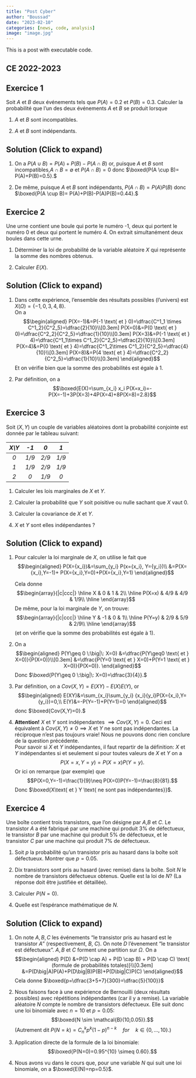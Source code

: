 ```yaml
---
title: "Post Cyber"
author: "Boussad"
date: "2023-02-10"
categories: [news, code, analysis]
image: "image.jpg"
---
```


This is a post with executable code.

## CE 2022-2023

::: {.callout-note icon="false"}
## Exercice 1

Soit $A$ et $B$ deux événements tels que $P(A) = 0.2$ et $P(B) = 0.3$.
Calculer la probabilité que l'un des deux événements $A$ et $B$ se
produit lorsque

1.  $A$ et $B$ sont incompatibles.

2.  $A$ et $B$ sont indépendants.
:::


:::{.callout-important collapse="true" icon="false"}
## Solution (Click to expand)
1.  On a $P(A \cup B)= P(A)+P(B)-P(A\cap B)$ or, puisque $A$ et $B$ sont
    incompatibles,$A\cap B = \emptyset$ et $P(A\cap B)=0$ donc
    $\boxed{P(A \cup B)= P(A)+P(B)=0.5}.$

2.  De même, puisque $A$ et $B$ sont indépendants, $P(A\cap B)=P(A)P(B)$
    donc $\boxed{P(A \cup B)= P(A)+P(B)-P(A)P(B)=0.44}.$
:::

::: {.callout-note icon="false"}
## Exercice 2

Une urne contient une boule qui porte le numéro -1, deux qui portent le
numéro 0 et deux qui portent le numéro 4. On extrait simultanément deux
boules dans cette urne.

1.  Déterminer la loi de probabilité de la variable aléatoire $X$ qui
    représente la somme des nombres obtenus.

2.  Calculer $E(X)$.
:::


:::{.callout-important collapse="true" icon="false"}
## Solution (Click to expand)
1.  Dans cette expérience, l'ensemble des résultats possibles
    (l'univers) est $X(\Omega)=\{-1,0,3,4,8\}$.\
    On a $$\begin{aligned}
            P(X=-1)&=P(-1 \text{ et } 0)=\dfrac{C^1_1 \times C^1_2}{C^2_5}=\dfrac{2}{10}\\[0.3em]
            P(X=0)&=P(0 \text{ et } 0)=\dfrac{C^2_2}{C^2_5}=\dfrac{1}{10}\\[0.3em]
            P(X=3)&=P(-1 \text{ et } 4)=\dfrac{C^1_1\times C^1_2}{C^2_5}=\dfrac{2}{10}\\[0.3em]
            P(X=4)&=P(0 \text{ et } 4)=\dfrac{C^1_2\times C^1_2}{C^2_5}=\dfrac{4}{10}\\[0.3em]
            P(X=8)&=P(4 \text{ et } 4)=\dfrac{C^2_2}{C^2_5}=\dfrac{1}{10}\\[0.3em]
        \end{aligned}$$ Et on vérifie bien que la somme des probabilités
    est égale à 1.

2.  Par définition, on a
    $$\boxed{E(X)=\sum_{x_i} x_i P(X=x_i)=-P(X=-1)+3P(X=3)+4P(X=4)+8P(X=8)=2.8}$$
:::

::: {.callout-note icon="false"}
## Exercice 3

Soit $(X,Y)$ un couple de variables aléatoires dont la probabilité
conjointe est donnée par le tableau suivant:

   *$X$\\$Y$*   *-1*     *0*     *1*
  ------------ ------- ------- -------
      *0*       *1/9*   *2/9*   *1/9*
      *1*       *1/9*   *2/9*   *1/9*
      *2*        *0*    *1/9*    *0*

1.  Calculer les lois marginales de $X$ et $Y$.

2.  Calculer la probabilité que $Y$ soit poisitive ou nulle sachant que
    $X$ vaut 0.

3.  Calculer la covariance de $X$ et $Y$.

4.  $X$ et $Y$ sont elles indépendantes ?
:::


:::{.callout-important collapse="true" icon="false"}
## Solution (Click to expand)
1.  Pour calculer la loi marginale de $X$, on utilise le fait que
    $$\begin{aligned}
            P(X={x_i})&=\sum_{y_i} P(x={x_i}, Y={y_i})\\
            &=P(X={x_i},Y=-1)+ P(X={x_i},Y=0)+P(X={x_i},Y=1)
        \end{aligned}$$

    Cela donne $$\begin{array}{|c|ccc|}
            \hline
            X & 0 & 1 & 2\\
            \hline
            P(X=x) & 4/9 & 4/9 & 1/9\\
            \hline
        \end{array}$$ De même, pour la loi marginale de $Y$, on trouve:
    $$\begin{array}{|c|ccc|}
            \hline
            Y & -1 & 0 & 1\\
            \hline
            P(Y=y) & 2/9 & 5/9 & 2/9\\
            \hline
        \end{array}$$ (et on vérifie que la somme des probabilités est
    égale à 1).

2.  On a $$\begin{aligned}
            P(Y\geq 0 \:\big|\: X=0)
            &=\dfrac{P(Y\geq0 \text{ et } X=0)}{P(X=0)}\\[0.3em]
            &=\dfrac{P(Y=0 \text{ et } X=0)+P(Y=1 \text{ et } X=0)}{P(X=0)}.
        \end{aligned}$$ Donc
    $\boxed{P(Y\geq 0 \:\big|\: X=0)=\dfrac{3}{4}}.$

3.  Par définition, on a $Cov(X,Y)=E(XY)-E(X)E(Y)$, or $$\begin{aligned}
            E(XY)&=\sum_{x_i}\sum_{y_i} {x_i}{y_i}P(X={x_i},Y={y_i})=0,\\
            E(Y)&=-P(Y=-1)+P(Y=1)=0
        \end{aligned}$$ donc $\boxed{Cov(X,Y)=0}.$

4.  **Attention!** $X$ et $Y$ sont indépendantes $\implies Cov(X,Y) = 0$. Ceci est équivalent à $Cov(X,Y)\neq 0 \implies X$ et $Y$ ne sont pas indépendantes.
    La réciproque n'est pas toujours vraie! Nous ne pouvons donc rien conclure de
    la question précédente.\
    Pour savoir si $X$ et $Y$ indépendantes, il faut repartir de la
    définition: $X$ et $Y$ indépendantes si et seulement si pour toutes
    valeurs de $X$ et $Y$ on a $$P(X=x,Y=y)=P(X=x)P(Y=y).$$ Or ici on
    remarque (par exemple) que
    $$P(X=0,Y=-1)=\frac{1}{9}\neq P(X=0)P(Y=-1)=\frac{8}{81}.$$ Donc
    $\boxed{X\text{ et } Y \text{ ne sont pas indépendantes}}$.
:::

::: {.callout-note icon="false"}
## Exercice 4

Une boîte contient trois transistors, que l'on désigne par $A$,$B$ et
$C$. Le transistor $A$ a été fabriqué par une machine qui produit $3\%$
de défectueux, le transistor $B$ par une machine qui produit $5\%$ de
défectueux, et le transistor $C$ par une machine qui produit $7\%$ de
défectueux.

1.  Soit $p$ la probabilité qu'un transistor pris au hasard dans la
    boîte soit défectueux. Montrer que $p=0.05$.

2.  Dix transistors sont pris au hasard (avec remise) dans la boîte.
    Soit $N$ le nombre de transistors défectueux obtenus. Quelle est la
    loi de $N$? (La réponse doit être justifiée et détaillée).

3.  Calculer $P(N=0)$.

4.  Quelle est l'espérance mathématique de $N$.
:::


:::{.callout-important collapse="true" icon="false"}
## Solution (Click to expand)
1.  On note $A,B,C$ les événements "le transistor pris au hasard est le
    transistor $A$" (respectivement, $B$, $C$). On note $D$ l'évenement
    "le transistor est défectueux". $A,B$ et $C$ forment une partition sur $\Omega$. On a $$\begin{aligned}
        P(D) &=P(D \cap A) + P(D  \cap B) + P(D  \cap  C) \text{ (formule de probabilités totales)}\\[0.3em]
            &=P(D\big|A)P(A)+P(D\big|B)P(B)+P(D\big|C)P(C)
        \end{aligned}$$ Cela donne
    $\boxed{p=\dfrac{3+5+7}{300}=\dfrac{5}{100}}$

2.  Nous faisons face à une expérience de Bernouilli (deux résultats
    possibles) avec répétitions indépendantes (car il y a remise). La
    variable aléatoire $N$ compte le nombre de transistors défectueux.
    Elle suit donc une loi binomiale avec $n=10$ et $p=0.05$:
    $$\boxed{N \sim \mathcal{B}(10,0.05)}.$$ (Autrement dit
    $P(N=k)=C^k_n p^k (1-p)^{n-k} \quad for \quad k \in \{0, \ldots , 10\}$.)

3.  Application directe de la formule de la loi binomiale:
    $$\boxed{P(N=0)=0.95^{10} \simeq 0.60}.$$

4.  Nous avons vu dans le cours que, pour une variable $N$ qui suit une
    loi binomiale, on a $\boxed{E(N)=np=0.5}$.
:::

